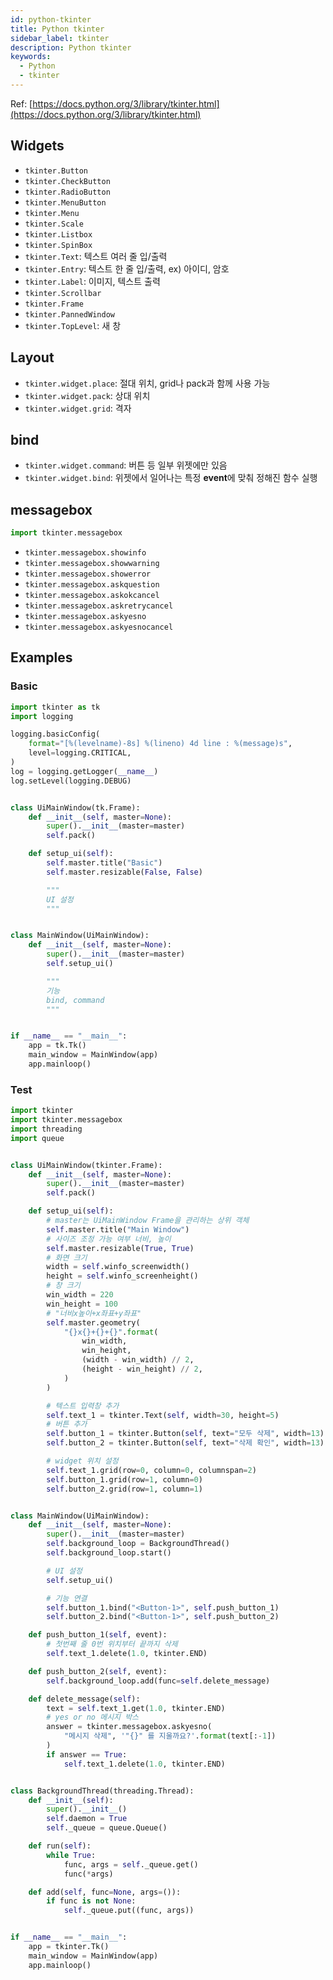 ```yaml
---
id: python-tkinter
title: Python tkinter
sidebar_label: tkinter
description: Python tkinter
keywords:
  - Python
  - tkinter
---
```


Ref: [https://docs.python.org/3/library/tkinter.html](https://docs.python.org/3/library/tkinter.html)

## Widgets

- `tkinter.Button`
- `tkinter.CheckButton`
- `tkinter.RadioButton`
- `tkinter.MenuButton`
- `tkinter.Menu`
- `tkinter.Scale`
- `tkinter.Listbox`
- `tkinter.SpinBox`
- `tkinter.Text`: 텍스트 여러 줄 입/출력
- `tkinter.Entry`: 텍스트 한 줄 입/출력, ex) 아이디, 암호
- `tkinter.Label`: 이미지, 텍스트 출력
- `tkinter.Scrollbar`
- `tkinter.Frame`
- `tkinter.PannedWindow`
- `tkinter.TopLevel`: 새 창

## Layout

- `tkinter.widget.place`: 절대 위치, grid나 pack과 함께 사용 가능
- `tkinter.widget.pack`: 상대 위치
- `tkinter.widget.grid`: 격자

## bind

- `tkinter.widget.command`: 버튼 등 일부 위젯에만 있음
- `tkinter.widget.bind`: 위젯에서 일어나는 특정 **event**에 맞춰 정해진 함수 실행

## messagebox

```python
import tkinter.messagebox
```

- `tkinter.messagebox.showinfo`
- `tkinter.messagebox.showwarning`
- `tkinter.messagebox.showerror`
- `tkinter.messagebox.askquestion`
- `tkinter.messagebox.askokcancel`
- `tkinter.messagebox.askretrycancel`
- `tkinter.messagebox.askyesno`
- `tkinter.messagebox.askyesnocancel`

## Examples

### Basic

```python
import tkinter as tk
import logging

logging.basicConfig(
    format="[%(levelname)-8s] %(lineno) 4d line : %(message)s",
    level=logging.CRITICAL,
)
log = logging.getLogger(__name__)
log.setLevel(logging.DEBUG)


class UiMainWindow(tk.Frame):
    def __init__(self, master=None):
        super().__init__(master=master)
        self.pack()

    def setup_ui(self):
        self.master.title("Basic")
        self.master.resizable(False, False)

        """
        UI 설정
        """


class MainWindow(UiMainWindow):
    def __init__(self, master=None):
        super().__init__(master=master)
        self.setup_ui()

        """
        기능
        bind, command
        """


if __name__ == "__main__":
    app = tk.Tk()
    main_window = MainWindow(app)
    app.mainloop()
```

### Test

```python
import tkinter
import tkinter.messagebox
import threading
import queue


class UiMainWindow(tkinter.Frame):
    def __init__(self, master=None):
        super().__init__(master=master)
        self.pack()

    def setup_ui(self):
        # master는 UiMainWindow Frame을 관리하는 상위 객체
        self.master.title("Main Window")
        # 사이즈 조정 가능 여부 너비, 높이
        self.master.resizable(True, True)
        # 화면 크기
        width = self.winfo_screenwidth()
        height = self.winfo_screenheight()
        # 창 크기
        win_width = 220
        win_height = 100
        # "너비x높이+x좌표+y좌표"
        self.master.geometry(
            "{}x{}+{}+{}".format(
                win_width,
                win_height,
                (width - win_width) // 2,
                (height - win_height) // 2,
            )
        )

        # 텍스트 입력창 추가
        self.text_1 = tkinter.Text(self, width=30, height=5)
        # 버튼 추가
        self.button_1 = tkinter.Button(self, text="모두 삭제", width=13)
        self.button_2 = tkinter.Button(self, text="삭제 확인", width=13)

        # widget 위치 설정
        self.text_1.grid(row=0, column=0, columnspan=2)
        self.button_1.grid(row=1, column=0)
        self.button_2.grid(row=1, column=1)


class MainWindow(UiMainWindow):
    def __init__(self, master=None):
        super().__init__(master=master)
        self.background_loop = BackgroundThread()
        self.background_loop.start()

        # UI 설정
        self.setup_ui()

        # 기능 연결
        self.button_1.bind("<Button-1>", self.push_button_1)
        self.button_2.bind("<Button-1>", self.push_button_2)

    def push_button_1(self, event):
        # 첫번째 줄 0번 위치부터 끝까지 삭제
        self.text_1.delete(1.0, tkinter.END)

    def push_button_2(self, event):
        self.background_loop.add(func=self.delete_message)

    def delete_message(self):
        text = self.text_1.get(1.0, tkinter.END)
        # yes or no 메시지 박스
        answer = tkinter.messagebox.askyesno(
            "메시지 삭제", '"{}" 를 지울까요?'.format(text[:-1])
        )
        if answer == True:
            self.text_1.delete(1.0, tkinter.END)


class BackgroundThread(threading.Thread):
    def __init__(self):
        super().__init__()
        self.daemon = True
        self._queue = queue.Queue()

    def run(self):
        while True:
            func, args = self._queue.get()
            func(*args)

    def add(self, func=None, args=()):
        if func is not None:
            self._queue.put((func, args))


if __name__ == "__main__":
    app = tkinter.Tk()
    main_window = MainWindow(app)
    app.mainloop()
```
